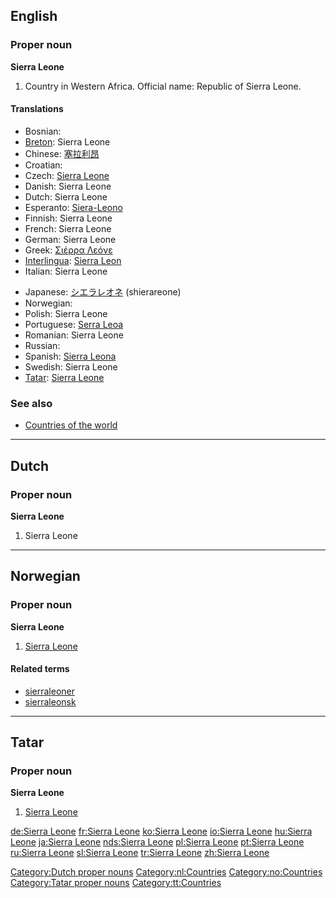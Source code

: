 ==English==

===Proper noun===
'''Sierra Leone'''

# Country in Western Africa. Official name: Republic of Sierra Leone.

====Translations====
{{top}}
*Bosnian: {{t-|bs|Sijera Leone|f}}
*[[Breton]]: Sierra Leone
*Chinese: [[塞拉利昂]]
*Croatian: {{t-|hr|Sijera Leone|f}}
* Czech: [[#Czech|Sierra Leone]] {{f}}
*Danish: Sierra Leone
*Dutch: Sierra Leone
*Esperanto: [[Siera-Leono]]
*Finnish: Sierra Leone
*French: Sierra Leone {{f}}
*German: Sierra Leone
*Greek: [[Σιέρρα Λεόνε]] {{f}}
*[[Interlingua]]: [[Sierra Leon]]
*Italian: Sierra Leone {{f}}
{{mid}}
*Japanese: [[シエラレオネ]] (shierareone)
* Norwegian: {{t-|no|Sierra Leone}}
*Polish: Sierra Leone
*Portuguese: [[Serra Leoa]]
*Romanian: Sierra Leone
* Russian: {{t-|ru|Сьерра-Леоне|sc=Cyrl}}
*Spanish: [[Sierra Leona]]
*Swedish: Sierra Leone
*[[Tatar]]: [[Sierra Leone#Tatar|Sierra Leone]]
{{bottom}}

===See also===
* [[Countries of the world]]

----

==Dutch==

===Proper noun===
'''Sierra Leone'''

# Sierra Leone

[[Category:Dutch proper nouns]]
[[Category:nl:Countries]]

----

==Norwegian==

===Proper noun===
'''Sierra Leone'''

# [[#English|Sierra Leone]]

====Related terms====
*[[sierraleoner]]
*[[sierraleonsk]]

[[Category:no:Countries]]

----

==Tatar==

===Proper noun===
'''Sierra Leone'''

# [[Sierra Leone#English|Sierra Leone]]

[[Category:Tatar proper nouns]]
[[Category:tt:Countries]]

[[de:Sierra Leone]]
[[fr:Sierra Leone]]
[[ko:Sierra Leone]]
[[io:Sierra Leone]]
[[hu:Sierra Leone]]
[[ja:Sierra Leone]]
[[nds:Sierra Leone]]
[[pl:Sierra Leone]]
[[pt:Sierra Leone]]
[[ru:Sierra Leone]]
[[sl:Sierra Leone]]
[[tr:Sierra Leone]]
[[zh:Sierra Leone]]